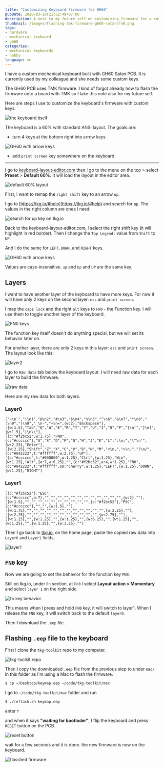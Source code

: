 ```yaml
---
title: "Customizing Keyboard Firmware for GH60"
pubDate: 2020-03-10T21:52:49+07:00
description: A note to my future self on customizing firmware for a custom mechanical keyboard built with GH60 PCB
thumbnail: /images/flashing-tmk-firmware-gh60-satan/fn0.png
tags:
- hardware
- mechanical keyboard
- gh60
categories:
- mechanical keyboards
- hobby
language: en
---
```


<p class="lead">
  I have a custom mechanical keyboard built with GH60 Satan PCB.
  It is currently used by my colleague and she needs some custom keys.
</p>

The GH60 PCB uses TMK firmware. I kind of forgot already how to flash the firmware
onto a board with TMK
so I take this note also for my future self.

Here are steps I use to customize the keyboard's firmware with custom keys.

![the keyboard itself](/images/flashing-tmk-firmware-gh60-satan/keeb.jpg)

The keyboard is a 60% with standard ANSI layout.
The goals are:

- turn 4 keys at the bottom right into arrow keys

![GH60 with arrow keys](/images/flashing-tmk-firmware-gh60-satan/gh60l0.png)

- add `print screen` key somewhere on the keyboard.

-----

I go to [keyboard-layout-editor.com](http://www.keyboard-layout-editor.com/)
then I go to the menu on the top > select **Preset** > **Default 60%**.
It will load the layout in the editor area.

![default 60% layout](/images/flashing-tmk-firmware-gh60-satan/default-60.png)

First, I want to remap the `right shift` key to an arrow `up`.

I go to [https://tkg.io/#help](https://tkg.io/#help) and search for `up`.
The values in the right column are ones I need.

![search for up key on tkg.io](/images/flashing-tmk-firmware-gh60-satan/search.png)

Back to the keyboard-layout-editor.com, I select the right shift key (it will highlight in red border).
Then I change the `Top Legend:` value from `Shift` to `UP`.

And I do the same for `LEFT`, `DOWN`, and `RIGHT` keys.

![GH60 with arrow keys](/images/flashing-tmk-firmware-gh60-satan/gh60l0.png)

<WarningMessage>
  Values are case-insensitive. <code>up</code> and <code>Up</code> and <code>UP</code> are the same key.
</WarningMessage>

## Layers

I want to have another layer of the keyboard to have more keys.
For now it will have only 2 keys on the second layer: `esc` and `print screen`.

I map the `caps lock` and the right `alt` keys to `FN0` - the Function key.
I will use them to toggle another layer of the keyboard.

![FN0 keys](/images/flashing-tmk-firmware-gh60-satan/fn0.png)

<WarningMessage>
  The function key itself doesn't do anything special, but we will set its behavior later on.
</WarningMessage>

For another layer, there are only 2 keys in this layer: `esc` and `print screen`.
The layout look like this:

![layer2](/images/flashing-tmk-firmware-gh60-satan/l1.png)

I go to `Raw data` tab below the keyboard layout.
I will need raw data for each layer to build the firmware.

![raw data](/images/flashing-tmk-firmware-gh60-satan/raw-data.png)

Here are my raw data for both layers.

### Layer0

```
["~\n`","!\n1","@\n2","#\n3","$\n4","%\n5","^\n6","&\n7","*\n8","(\n9",")\n0","_\n-","+\n=",{w:2},"Backspace"],
[{w:1.5},"Tab","Q","W","E","R","T","Y","U","I","O","P","{\n[","}\n]",{w:1.5},"|\n\\"],
[{c:"#f2bc52",w:1.75},"FN0",{c:"#cccccc"},"A","S","D","F","G","H","J","K","L",":\n;","\"\n'",{w:2.25},"Enter"],
[{w:2.25},"Shift","Z","X","C","V","B","N","M","<\n,",">\n.","?\n/",{c:"#942222",t:"#ffffff",w:2.75},"UP"],
[{c:"#cccccc",t:"#000000",w:1.25},"Ctrl",{w:1.25},"Win",{w:1.25},"Alt",{a:7,w:6.25},"",{c:"#f2bc52",a:4,w:1.25},"FN0",{c:"#942222",t:"#ffffff",sm:"cherry",w:1.25},"LEFT",{w:1.25},"DOWN",{w:1.25},"RIGHT"]
```

### Layer1

```
[{c:"#f2bc52"},"ESC",{c:"#cccccc",a:7},"","","","","","","","","","","","",{w:2},""],
[{w:1.5},"","","","","","","","","","",{c:"#f2bc52"},"PSC",{c:"#cccccc"},"","",{w:1.5},""],
[{w:1.75},"","","","","","","","","","","","",{w:2.25},""],
[{w:2.25},"","","","","","","","","","","",{w:2.75},""],
[{w:1.25},"",{w:1.25},"",{w:1.25},"",{w:6.25},"",{w:1.25},"",{w:1.25},"",{w:1.25},"",{w:1.25},""]
```

Then I go back to [tkg.io](https://tkg.io/#), on the home page, paste the copied raw data into `Layer0`
and `Layer1` fields.

![layer1](/images/flashing-tmk-firmware-gh60-satan/layer1.png)

## `FN0` key

Now we are going to set the behavior for the function key `FN0`.

Still on tkg.io, under `Fn` section, at `Fn0` I select **Layout action > Momentary** and select `layer 1`
on the right side.

![fn key behavior](/images/flashing-tmk-firmware-gh60-satan/fn-option.png)

This means when I press and hold `FN0` key, it will switch to layer1.
When I release the `FN0` key, it will switch back to the default `layer0`.

Then I download the `.eep` file.

## Flashing `.eep` file to the keyboard

First I clone the `tkg-toolkit` repo to my computer.

![tkg-toolkit repo](/images/flashing-tmk-firmware-gh60-satan/tkg.png)

Then I copy the downloaded `.eep` file from the previous step to under `mac/` in this folder
as I'm using a Mac to flash the firmware.

```sh
$ cp ~/Desktop/keymap.eep ~/code/tkg-toolkit/mac
```

I go to `~/code/tkg-toolkit/mac` folder and run

```sh
$ ./reflash.sh keymap.eep
```

enter `Y`

and when it says **"waiting for bootloder"**, I flip the keyboard and press `RESET` button on the PCB.

![reset button](/images/flashing-tmk-firmware-gh60-satan/reset-button.jpg)


wait for a few seconds and it is done. the new firmware is now on the keyboard.

![flasshed firmware](https://armno.in.th/2017/08/20/building-custom-mechanical-keyboard/images/15-flashing-firmware.png)
